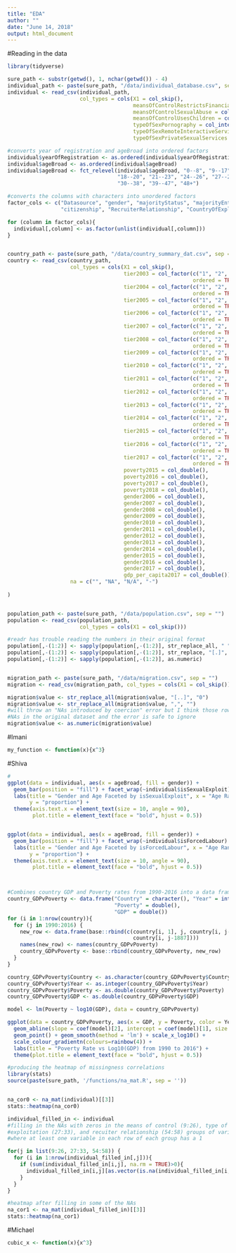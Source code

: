 ```yaml
---
title: "EDA"
author: ""
date: "June 14, 2018"
output: html_document
---
```


#Reading in the data
```r
library(tidyverse)

sure_path <- substr(getwd(), 1, nchar(getwd()) - 4)
individual_path <- paste(sure_path, "/data/individual_database.csv", sep = "")
individual <- read_csv(individual_path, 
                       col_types = cols(X1 = col_skip(), 
                                        meansOfControlRestrictsFinancialAccess = col_integer(), 
                                        meansOfControlSexualAbuse = col_integer(), 
                                        meansOfControlUsesChildren = col_integer(), 
                                        typeOfSexPornography = col_integer(), 
                                        typeOfSexRemoteInteractiveServices = col_integer(), 
                                        typeOfSexPrivateSexualServices = col_integer()))

#converts year of registration and ageBroad into ordered factors
individual$yearOfRegistration <- as.ordered(individual$yearOfRegistration)
individual$ageBroad <- as.ordered(individual$ageBroad)
individual$ageBroad <- fct_relevel(individual$ageBroad, "0--8", "9--17", 
                                   "18--20", "21--23", "24--26", "27--29", 
                                   "30--38", "39--47", "48+")

#converts the columns with characters into unordered factors
factor_cols <- c("Datasource", "gender", "majorityStatus", "majorityEntry", 
                 "citizenship", "RecruiterRelationship", "CountryOfExploitation")

for (column in factor_cols){
  individual[,column] <- as.factor(unlist(individual[,column]))
}


country_path <- paste(sure_path, "/data/country_summary_dat.csv", sep = "")
country <- read_csv(country_path, 
                    col_types = cols(X1 = col_skip(),
                                     tier2003 = col_factor(c("1", "2", "2w", "3"),
                                                           ordered = TRUE),
                                     tier2004 = col_factor(c("1", "2", "2w", "3"),
                                                           ordered = TRUE),
                                     tier2005 = col_factor(c("1", "2", "2w", "3"),
                                                           ordered = TRUE),
                                     tier2006 = col_factor(c("1", "2", "2w", "3"),
                                                           ordered = TRUE),
                                     tier2007 = col_factor(c("1", "2", "2w", "3"),
                                                           ordered = TRUE),
                                     tier2008 = col_factor(c("1", "2", "2w", "3"),
                                                           ordered = TRUE),
                                     tier2009 = col_factor(c("1", "2", "2w", "3"),
                                                           ordered = TRUE),
                                     tier2010 = col_factor(c("1", "2", "2w", "3"),
                                                           ordered = TRUE),
                                     tier2011 = col_factor(c("1", "2", "2w", "3"),
                                                           ordered = TRUE),
                                     tier2012 = col_factor(c("1", "2", "2w", "3"),
                                                           ordered = TRUE),
                                     tier2013 = col_factor(c("1", "2", "2w", "3"),
                                                           ordered = TRUE),
                                     tier2014 = col_factor(c("1", "2", "2w", "3"),
                                                           ordered = TRUE),
                                     tier2015 = col_factor(c("1", "2", "2w", "3"),
                                                           ordered = TRUE),
                                     tier2016 = col_factor(c("1", "2", "2w", "3"),
                                                           ordered = TRUE),
                                     tier2017 = col_factor(c("1", "2", "2w", "3"),
                                                           ordered = TRUE),
                                     poverty2015 = col_double(), 
                                     poverty2016 = col_double(), 
                                     poverty2017 = col_double(), 
                                     poverty2018 = col_double(), 
                                     gender2006 = col_double(), 
                                     gender2007 = col_double(), 
                                     gender2008 = col_double(), 
                                     gender2009 = col_double(), 
                                     gender2010 = col_double(), 
                                     gender2011 = col_double(), 
                                     gender2012 = col_double(), 
                                     gender2013 = col_double(), 
                                     gender2014 = col_double(), 
                                     gender2015 = col_double(), 
                                     gender2016 = col_double(), 
                                     gender2017 = col_double(), 
                                     gdp_per_capita2017 = col_double()),
                    na = c("", "NA", "N/A", "-")
  
)


population_path <- paste(sure_path, "/data/population.csv", sep = "")
population <- read_csv(population_path, 
                       col_types = cols(X1 = col_skip()))

#readr has trouble reading the numbers in their original format
population[,-(1:2)] <- sapply(population[,-(1:2)], str_replace_all, " ", "")
population[,-(1:2)] <- sapply(population[,-(1:2)], str_replace, "[.]", "")
population[,-(1:2)] <- sapply(population[,-(1:2)], as.numeric)


migration_path <- paste(sure_path, "/data/migration.csv", sep = "")
migration <- read_csv(migration_path, col_types = cols(X1 = col_skip()))

migration$value <- str_replace_all(migration$value, "[..]", "0")
migration$value <- str_replace_all(migration$value, ",", "")
#will throw an "NAs introduced by coercion" error but I think those rows have 
#NAs in the original dataset and the error is safe to ignore
migration$value <- as.numeric(migration$value) 
```

#Imani 
```r
my_function <- function(x){x^3}
```


#Shiva
```r
#
ggplot(data = individual, aes(x = ageBroad, fill = gender)) + 
  geom_bar(position = "fill") + facet_wrap(~individual$isSexualExploit) + 
  labs(title = "Gender and Age Faceted by isSexualExploit", x = "Age Range", 
       y = "proportion") + 
  theme(axis.text.x = element_text(size = 10, angle = 90), 
        plot.title = element_text(face = "bold", hjust = 0.5))


ggplot(data = individual, aes(x = ageBroad, fill = gender)) + 
  geom_bar(position = "fill") + facet_wrap(~individual$isForcedLabour) + 
  labs(title = "Gender and Age Faceted by isForcedLabour", x = "Age Range", 
       y = "proportion") + 
  theme(axis.text.x = element_text(size = 10, angle = 90), 
        plot.title = element_text(face = "bold", hjust = 0.5))



#Combines country GDP and Poverty rates from 1990-2016 into a data frame
country_GDPvPoverty <- data.frame("Country" = character(), "Year" = integer(), 
                                  "Poverty" = double(),
                                  "GDP" = double())
for (i in 1:nrow(country)){
  for (j in 1990:2016) {
    new_row <- data.frame(base::rbind(c(country[i, 1], j, country[i, j-1958],
                                        country[i, j-1887])))
    names(new_row) <- names(country_GDPvPoverty)
    country_GDPvPoverty <- base::rbind(country_GDPvPoverty, new_row)
  }
}

country_GDPvPoverty$Country <- as.character(country_GDPvPoverty$Country)
country_GDPvPoverty$Year <- as.integer(country_GDPvPoverty$Year)
country_GDPvPoverty$Poverty <- as.double(country_GDPvPoverty$Poverty)
country_GDPvPoverty$GDP <- as.double(country_GDPvPoverty$GDP)

model <- lm(Poverty ~ log10(GDP), data = country_GDPvPoverty)

ggplot(data = country_GDPvPoverty, aes(x = GDP, y = Poverty, color = Year)) + 
  geom_abline(slope = coef(model)[2], intercept = coef(model)[1], size = 1) + 
  geom_point() + geom_smooth(method = 'lm') + scale_x_log10() + 
  scale_colour_gradientn(colours=rainbow(4)) +
  labs(title = "Poverty Rate vs Log10(GDP) from 1990 to 2016") +
  theme(plot.title = element_text(face = "bold", hjust = 0.5))

#producing the heatmap of missingness correlations
library(stats)
source(paste(sure_path, '/functions/na_mat.R', sep = ''))


na_cor0 <- na_mat(individual)[[3]]
stats::heatmap(na_cor0)

individual_filled_in <- individual
#filling in the NAs with zeros in the means of control (9:26), type of 
#exploitation (27:33), and recuiter relationship (54:58) groups of variables 
#where at least one variable in each row of each group has a 1 

for(j in list(9:26, 27:33, 54:58)) {
  for (i in 1:nrow(individual_filled_in[,j])){
    if (sum(individual_filled_in[i,j], na.rm = TRUE)>0){
      individual_filled_in[i,j][as.vector(is.na(individual_filled_in[i,j]))]<-0
    }
  }
}

#heatmap after filling in some of the NAs
na_cor1 <- na_mat(individual_filled_in)[[3]]
stats::heatmap(na_cor1)

```





#Michael 
```r
cubic_x <- function(x){x^3}
```


